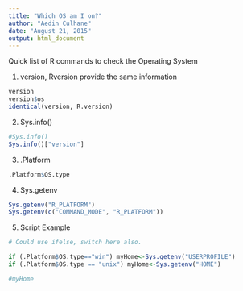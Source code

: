 ```yaml
---
title: "Which OS am I on?"
author: "Aedin Culhane"
date: "August 21, 2015"
output: html_document
---
```


Quick list of R commands to check the Operating System

1. version, Rversion provide the same information
```r
version
version$os
identical(version, R.version)
```

2. Sys.info()

```r
#Sys.info()
Sys.info()["version"]
```

3. .Platform
```r
.Platform$OS.type
```

4. Sys.getenv
```r
Sys.getenv("R_PLATFORM")
Sys.getenv(c("COMMAND_MODE", "R_PLATFORM"))
```


5. Script Example
```r
# Could use ifelse, switch here also.

if (.Platform$OS.type=="win") myHome<-Sys.getenv("USERPROFILE") 
if (.Platform$OS.type == "unix") myHome<-Sys.getenv("HOME")

#myHome
```